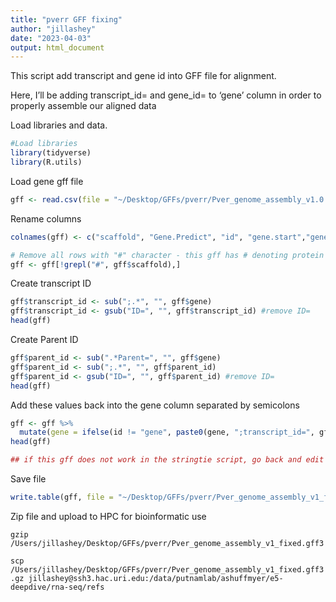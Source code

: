 ```yaml
---
title: "pverr GFF fixing"
author: "jillashey"
date: "2023-04-03"
output: html_document
---
```


This script add transcript and gene id into GFF file for alignment.  

Here, I'll be adding transcript_id= and gene_id= to 'gene' column in order to properly assemble our aligned data  

Load libraries and data. 
```r
#Load libraries
library(tidyverse)
library(R.utils)
```

Load gene gff file 
```r
gff <- read.csv(file = "~/Desktop/GFFs/pverr/Pver_genome_assembly_v1.0.gff3", header = F, sep = "\t", skip = 1)
```

Rename columns 
```r
colnames(gff) <- c("scaffold", "Gene.Predict", "id", "gene.start","gene.stop", "pos1", "pos2","pos3", "gene")

# Remove all rows with "#" character - this gff has # denoting protein sequences. Since we don't need the protein sequences right now, I'm going to remove them 
gff <- gff[!grepl("#", gff$scaffold),]
```

Create transcript ID
```r
gff$transcript_id <- sub(";.*", "", gff$gene)
gff$transcript_id <- gsub("ID=", "", gff$transcript_id) #remove ID= 
head(gff)
```

Create Parent ID
```r
gff$parent_id <- sub(".*Parent=", "", gff$gene)
gff$parent_id <- sub(";.*", "", gff$parent_id)
gff$parent_id <- gsub("ID=", "", gff$parent_id) #remove ID= 
head(gff)
```

Add these values back into the gene column separated by semicolons
```r
gff <- gff %>% 
  mutate(gene = ifelse(id != "gene", paste0(gene, ";transcript_id=", gff$transcript_id, ";gene_id=", gff$parent_id),  paste0(gene)))
head(gff)

## if this gff does not work in the stringtie script, go back and edit so that transcript_id=Pver_g1.t2 instead of transcript_id=Pver_g1.t2.utr5p1 or transcript_id=Pver_g1.t2.exon1, etc
```

Save file 
```r
write.table(gff, file = "~/Desktop/GFFs/pverr/Pver_genome_assembly_v1_fixed.gff3", sep="\t", col.names = FALSE, row.names=FALSE, quote=FALSE)
```

Zip file and upload to HPC for bioinformatic use

`gzip /Users/jillashey/Desktop/GFFs/pverr/Pver_genome_assembly_v1_fixed.gff3`

`scp /Users/jillashey/Desktop/GFFs/pverr/Pver_genome_assembly_v1_fixed.gff3.gz jillashey@ssh3.hac.uri.edu:/data/putnamlab/ashuffmyer/e5-deepdive/rna-seq/refs`

